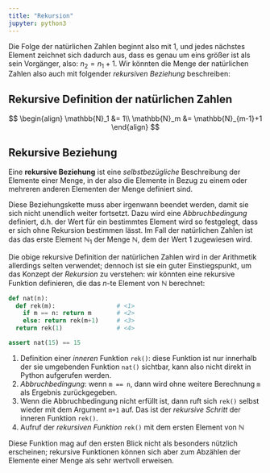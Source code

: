 ```yaml
---
title: "Rekursion"
jupyter: python3
---
```


Die Folge der natürlichen Zahlen beginnt also mit 1, und jedes nächstes Element zeichnet sich dadurch aus, dass es genau um eins größer ist als sein Vorgänger, also: $n_2 = n_1+1$.
Wir könnten die Menge der natürlichen Zahlen also auch mit folgender *rekursiven Beziehung* beschreiben:

::: {.callout-warning}
## Rekursive Definition der natürlichen Zahlen
$$
\begin{align}
\mathbb{N}_1 &= 1\\
\mathbb{N}_m &= \mathbb{N}_{m-1}+1
\end{align}
$$
:::

::: {.callout-note}
## Rekursive Beziehung
Eine **rekursive Beziehung** ist eine *selbstbezügliche* Beschreibung der Elemente einer Menge, in der also die Elemente in Bezug zu einem oder mehreren anderen Elementen der Menge definiert sind.

Diese Beziehungskette muss aber irgenwann beendet werden, damit sie sich nicht unendlich weiter fortsetzt.
Dazu wird eine *Abbruchbedingung* definiert, d.h. der Wert für ein bestimmtes Element wird so festgelegt, dass er sich ohne Rekursion bestimmen lässt.
Im Fall der natürlichen Zahlen ist das das erste Element $\mathbb{N}_1$ der Menge $\mathbb{N}$, dem der Wert 1 zugewiesen wird.
:::

Die obige rekursive Definition der natürlichen Zahlen wird in der Arithmetik allerdings selten verwendet; dennoch ist sie ein guter Einstiegspunkt, um das Konzept der *Rekursion* zu verstehen:
wir könnten eine rekursive Funktion definieren, die das $n$-te Element von $\mathbb{N}$ berechnet:

```python
def nat(n):
  def rek(m):                 # <1>
    if m == n: return m       # <2>
    else: return rek(m+1)     # <3>
  return rek(1)               # <4>

assert nat(15) == 15
```
1. Definition einer *inneren* Funktion `rek()`: diese Funktion ist nur innerhalb der sie umgebenden Funktion `nat()` sichtbar, kann also nicht direkt in Python aufgerufen werden.
2. *Abbruchbedingung*: wenn `m == n`, dann wird ohne weitere Berechnung `m` als Ergebnis zurückgegeben.
3. Wenn die Abbruchbedingung nicht erfüllt ist, dann ruft sich `rek()` selbst wieder mit dem Argument `m+1` auf.
Das ist der *rekursive Schritt* der inneren Funktion `rek()`.
4. Aufruf der *rekursiven Funktion* `rek()` mit dem ersten Element von $\mathbb{N}$

Diese Funktion mag auf den ersten Blick nicht als besonders nützlich erscheinen; rekursive Funktionen können sich aber zum Abzählen der Elemente einer Menge als sehr wertvoll erweisen.
